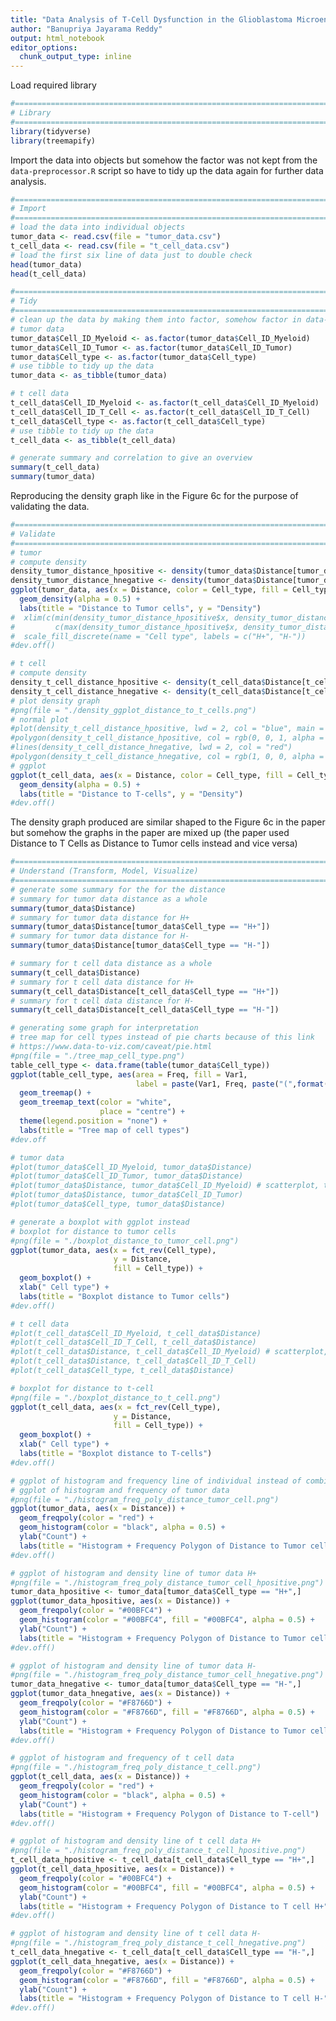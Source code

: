 ```yaml
---
title: "Data Analysis of T-Cell Dysfunction in the Glioblastoma Microenvironment is Mediated by Myeloid Cells Releasing Interleukin-10"
author: "Banupriya Jayarama Reddy"
output: html_notebook
editor_options: 
  chunk_output_type: inline
---
```


Load required library

```r
#===============================================================================
# Library
#===============================================================================
library(tidyverse)
library(treemapify)

```


Import the data into objects but somehow the factor was not kept from the `data-preprocessor.R` script so have to tidy up the data again for further data analysis.


```r
#===============================================================================
# Import
#===============================================================================
# load the data into individual objects
tumor_data <- read.csv(file = "tumor_data.csv")
t_cell_data <- read.csv(file = "t_cell_data.csv")
# load the first six line of data just to double check
head(tumor_data)
head(t_cell_data)

#===============================================================================
# Tidy
#===============================================================================
# clean up the data by making them into factor, somehow factor in data-preprocessor.R did not work
# tumor data
tumor_data$Cell_ID_Myeloid <- as.factor(tumor_data$Cell_ID_Myeloid)
tumor_data$Cell_ID_Tumor <- as.factor(tumor_data$Cell_ID_Tumor)
tumor_data$Cell_type <- as.factor(tumor_data$Cell_type)
# use tibble to tidy up the data
tumor_data <- as_tibble(tumor_data)

# t cell data
t_cell_data$Cell_ID_Myeloid <- as.factor(t_cell_data$Cell_ID_Myeloid)
t_cell_data$Cell_ID_T_Cell <- as.factor(t_cell_data$Cell_ID_T_Cell)
t_cell_data$Cell_type <- as.factor(t_cell_data$Cell_type)
# use tibble to tidy up the data
t_cell_data <- as_tibble(t_cell_data)

# generate summary and correlation to give an overview
summary(t_cell_data)
summary(tumor_data)
```

Reproducing the density graph like in the Figure 6c for the purpose of validating the data.

```r
#===============================================================================
# Validate
#===============================================================================
# tumor
# compute density
density_tumor_distance_hpositive <- density(tumor_data$Distance[tumor_data$Cell_type == "H+"])
density_tumor_distance_hnegative <- density(tumor_data$Distance[tumor_data$Cell_type == "H-"])
ggplot(tumor_data, aes(x = Distance, color = Cell_type, fill = Cell_type)) +
  geom_density(alpha = 0.5) +
  labs(title = "Distance to Tumor cells", y = "Density")
#  xlim(c(min(density_tumor_distance_hpositive$x, density_tumor_distance_hnegative$x),
#         c(max(density_tumor_distance_hpositive$x, density_tumor_distance_hnegative$x)))) +
#  scale_fill_discrete(name = "Cell type", labels = c("H+", "H-"))
#dev.off()

# t cell
# compute density
density_t_cell_distance_hpositive <- density(t_cell_data$Distance[t_cell_data$Cell_type == "H+"])
density_t_cell_distance_hnegative <- density(t_cell_data$Distance[t_cell_data$Cell_type == "H-"])
# plot density graph
#png(file = "./density_ggplot_distance_to_t_cells.png")
# normal plot
#plot(density_t_cell_distance_hpositive, lwd = 2, col = "blue", main = "Distance to T cells")
#polygon(density_t_cell_distance_hpositive, col = rgb(0, 0, 1, alpha = 0.5))
#lines(density_t_cell_distance_hnegative, lwd = 2, col = "red")
#polygon(density_t_cell_distance_hnegative, col = rgb(1, 0, 0, alpha = 0.5))
# ggplot
ggplot(t_cell_data, aes(x = Distance, color = Cell_type, fill = Cell_type)) +
  geom_density(alpha = 0.5) +
  labs(title = "Distance to T-cells", y = "Density")
#dev.off()
```
The density graph produced are similar shaped to the Figure 6c in the paper but somehow the graphs in the paper are mixed up (the paper used Distance to T Cells as Distance to Tumor cells instead and vice versa)

```r
#===============================================================================
# Understand (Transform, Model, Visualize)
#===============================================================================
# generate some summary for the for the distance
# summary for tumor data distance as a whole
summary(tumor_data$Distance)
# summary for tumor data distance for H+
summary(tumor_data$Distance[tumor_data$Cell_type == "H+"])
# summary for tumor data distance for H-
summary(tumor_data$Distance[tumor_data$Cell_type == "H-"])

# summary for t cell data distance as a whole
summary(t_cell_data$Distance)
# summary for t cell data distance for H+
summary(t_cell_data$Distance[t_cell_data$Cell_type == "H+"])
# summary for t cell data distance for H-
summary(t_cell_data$Distance[t_cell_data$Cell_type == "H-"])

# generating some graph for interpretation
# tree map for cell types instead of pie charts because of this link
# https://www.data-to-viz.com/caveat/pie.html
#png(file = "./tree_map_cell_type.png")
table_cell_type <- data.frame(table(tumor_data$Cell_type))
ggplot(table_cell_type, aes(area = Freq, fill = Var1, 
                            label = paste(Var1, Freq, paste("(",format(round(Freq/7888*100, 2)), "%)", sep = ""), sep = "\n"))) +
  geom_treemap() +
  geom_treemap_text(color = "white",
                    place = "centre") +
  theme(legend.position = "none") +
  labs(title = "Tree map of cell types")
#dev.off

# tumor data
#plot(tumor_data$Cell_ID_Myeloid, tumor_data$Distance)
#plot(tumor_data$Cell_ID_Tumor, tumor_data$Distance)
#plot(tumor_data$Distance, tumor_data$Cell_ID_Myeloid) # scatterplot, too much points
#plot(tumor_data$Distance, tumor_data$Cell_ID_Tumor)
#plot(tumor_data$Cell_type, tumor_data$Distance)

# generate a boxplot with ggplot instead
# boxplot for distance to tumor cells
#png(file = "./boxplot_distance_to_tumor_cell.png")
ggplot(tumor_data, aes(x = fct_rev(Cell_type),
                       y = Distance,
                       fill = Cell_type)) +
  geom_boxplot() +
  xlab(" Cell type") +
  labs(title = "Boxplot distance to Tumor cells")
#dev.off()

# t cell data
#plot(t_cell_data$Cell_ID_Myeloid, t_cell_data$Distance)
#plot(t_cell_data$Cell_ID_T_Cell, t_cell_data$Distance)
#plot(t_cell_data$Distance, t_cell_data$Cell_ID_Myeloid) # scatterplot, too much points
#plot(t_cell_data$Distance, t_cell_data$Cell_ID_T_Cell)
#plot(t_cell_data$Cell_type, t_cell_data$Distance)

# boxplot for distance to t-cell
#png(file = "./boxplot_distance_to_t_cell.png")
ggplot(t_cell_data, aes(x = fct_rev(Cell_type),
                       y = Distance,
                       fill = Cell_type)) +
  geom_boxplot() +
  xlab(" Cell type") +
  labs(title = "Boxplot distance to T-cells")
#dev.off()

# ggplot of histogram and frequency line of individual instead of combine like in paper
# ggplot of histogram and frequency of tumor data
#png(file = "./histogram_freq_poly_distance_tumor_cell.png")
ggplot(tumor_data, aes(x = Distance)) +
  geom_freqpoly(color = "red") +
  geom_histogram(color = "black", alpha = 0.5) +
  ylab("Count") +
  labs(title = "Histogram + Frequency Polygon of Distance to Tumor cell")
#dev.off()

# ggplot of histogram and density line of tumor data H+
#png(file = "./histogram_freq_poly_distance_tumor_cell_hpositive.png")
tumor_data_hpositive <- tumor_data[tumor_data$Cell_type == "H+",]
ggplot(tumor_data_hpositive, aes(x = Distance)) +
  geom_freqpoly(color = "#00BFC4") +
  geom_histogram(color = "#00BFC4", fill = "#00BFC4", alpha = 0.5) +
  ylab("Count") +
  labs(title = "Histogram + Frequency Polygon of Distance to Tumor cell H+")
#dev.off()

# ggplot of histogram and density line of tumor data H-
#png(file = "./histogram_freq_poly_distance_tumor_cell_hnegative.png")
tumor_data_hnegative <- tumor_data[tumor_data$Cell_type == "H-",]
ggplot(tumor_data_hnegative, aes(x = Distance)) +
  geom_freqpoly(color = "#F8766D") +
  geom_histogram(color = "#F8766D", fill = "#F8766D", alpha = 0.5) +
  ylab("Count") +
  labs(title = "Histogram + Frequency Polygon of Distance to Tumor cell H-")
#dev.off()

# ggplot of histogram and frequency of t cell data
#png(file = "./histogram_freq_poly_distance_t_cell.png")
ggplot(t_cell_data, aes(x = Distance)) +
  geom_freqpoly(color = "red") +
  geom_histogram(color = "black", alpha = 0.5) +
  ylab("Count") +
  labs(title = "Histogram + Frequency Polygon of Distance to T-cell")
#dev.off()

# ggplot of histogram and density line of t cell data H+
#png(file = "./histogram_freq_poly_distance_t_cell_hpositive.png")
t_cell_data_hpositive <- t_cell_data[t_cell_data$Cell_type == "H+",]
ggplot(t_cell_data_hpositive, aes(x = Distance)) +
  geom_freqpoly(color = "#00BFC4") +
  geom_histogram(color = "#00BFC4", fill = "#00BFC4", alpha = 0.5) +
  ylab("Count") +
  labs(title = "Histogram + Frequency Polygon of Distance to T cell H+")
#dev.off()

# ggplot of histogram and density line of t cell data H-
#png(file = "./histogram_freq_poly_distance_t_cell_hnegative.png")
t_cell_data_hnegative <- t_cell_data[t_cell_data$Cell_type == "H-",]
ggplot(t_cell_data_hnegative, aes(x = Distance)) +
  geom_freqpoly(color = "#F8766D") +
  geom_histogram(color = "#F8766D", fill = "#F8766D", alpha = 0.5) +
  ylab("Count") +
  labs(title = "Histogram + Frequency Polygon of Distance to T cell H-")
#dev.off()
```

